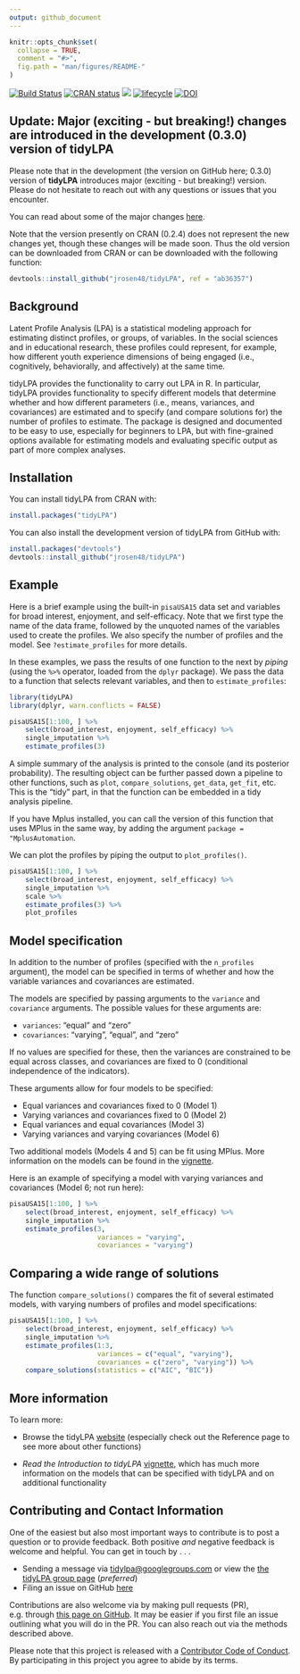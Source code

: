```yaml
---
output: github_document
---
```


<!-- README.md is generated from README.Rmd. Please edit that file -->

```r
knitr::opts_chunk$set(
  collapse = TRUE,
  comment = "#>",
  fig.path = "man/figures/README-"
)
```

[![Build Status](https://travis-ci.org/jrosen48/tidyLPA.svg?branch=master)](https://travis-ci.org/jrosen48/tidyLPA)
[![CRAN status](https://www.r-pkg.org/badges/version/tidyLPA)](https://cran.r-project.org/package=tidyLPA)
[![](https://cranlogs.r-pkg.org/badges/tidyLPA)](https://cran.r-project.org/package=tidyLPA)
[![lifecycle](https://img.shields.io/badge/lifecycle-maturing-blue.svg)](https://www.tidyverse.org/lifecycle/#maturing)
[![DOI](http://joss.theoj.org/papers/10.21105/joss.00978/status.svg)](https://doi.org/10.21105/joss.00978)
   
## Update: Major (exciting - but breaking!) changes are introduced in the development (0.3.0) version of tidyLPA

Please note that in the development (the version on GitHub here; 0.3.0) version of **tidyLPA** introduces major (exciting - but breaking!) version. Please do not hesitate to reach out with any questions or issues that you encounter. 

You can read about some of the major changes [here](https://jrosen48.github.io/tidyLPA/articles/introduction-to-major-changes.html).

Note that the version presently on CRAN (0.2.4) does not represent the new changes yet, though these changes will be made soon. Thus the old version can be downloaded from CRAN or can be downloaded with the following function:

```r
devtools::install_github("jrosen48/tidyLPA", ref = "ab36357")
```

## Background

Latent Profile Analysis (LPA) is a statistical modeling approach for estimating distinct profiles, or groups, of variables. In the social sciences and in educational research, these profiles could represent, for example, how different youth experience dimensions of being engaged (i.e., cognitively, behaviorally, and affectively) at the same time. 

tidyLPA provides the functionality to carry out LPA in R. In particular, tidyLPA provides functionality to specify different models that determine whether and how different parameters (i.e., means, variances, and covariances) are estimated and to specify (and compare solutions for) the number of profiles to estimate. The package is designed and documented to be easy to use, especially for beginners to LPA, but with fine-grained options available for estimating models and evaluating specific output as part of more complex analyses.

## Installation

You can install tidyLPA from CRAN with:

```r
install.packages("tidyLPA")
```

You can also install the development version of tidyLPA from GitHub with:

```r
install.packages("devtools")
devtools::install_github("jrosen48/tidyLPA")
```

## Example

Here is a brief example using the built-in `pisaUSA15` data set and variables for broad interest, enjoyment, and self-efficacy. Note that we first type the name of the data frame, followed by the unquoted names of the variables used to create the profiles. We also specify the number of profiles and the model. See `?estimate_profiles` for more details.

In these examples, we pass the results of one function to the next by *piping* (using the `%>%` operator, loaded from the `dplyr` package). We pass the data to a function that selects relevant variables, and then to `estimate_profiles`:

```r
library(tidyLPA)
library(dplyr, warn.conflicts = FALSE)
```

```r
pisaUSA15[1:100, ] %>%
    select(broad_interest, enjoyment, self_efficacy) %>%
    single_imputation %>%
    estimate_profiles(3)
```

A simple summary of the analysis is printed to the console (and its posterior probability). The resulting object can be further passed down a pipeline to other functions, such as `plot`, `compare_solutions`, `get_data`, `get_fit`, etc. This is the "tidy" part, in that the function can be embedded in a tidy analysis pipeline.

If you have Mplus installed, you can call the version of this function that uses MPlus in the same way, by adding the argument `package = "MplusAutomation`.

We can plot the profiles by piping the output to `plot_profiles()`.


```r
pisaUSA15[1:100, ] %>%
    select(broad_interest, enjoyment, self_efficacy) %>%
    single_imputation %>%
    scale %>%
    estimate_profiles(3) %>% 
    plot_profiles
```

## Model specification

In addition to the number of profiles (specified with the `n_profiles` argument), the model can be specified in terms of whether and how the variable variances and covariances are estimated.

The models are specified by passing arguments to the `variance` and `covariance` arguments. The possible values for these arguments are:

- `variances`: "equal" and "zero"
- `covariances`: "varying", "equal", and "zero"

If no values are specified for these, then the variances are constrained to be equal across classes, and covariances are fixed to 0 (conditional independence of the indicators).

These arguments allow for four models to be specified:

* Equal variances and covariances fixed to 0 (Model 1)
* Varying variances and covariances fixed to 0 (Model 2)
* Equal variances and equal covariances (Model 3)
* Varying variances and varying covariances (Model 6)

Two additional models (Models 4 and 5) can be fit using MPlus. More information on the models can be found in the [vignette](https://jrosen48.github.io/tidyLPA/articles/Introduction_to_tidyLPA.html).

Here is an example of specifying a model with varying variances and covariances (Model 6; not run here): 

```r
pisaUSA15[1:100, ] %>%
    select(broad_interest, enjoyment, self_efficacy) %>%
    single_imputation %>%
    estimate_profiles(3, 
                      variances = "varying",
                      covariances = "varying")
```

## Comparing a wide range of solutions

The function `compare_solutions()` compares the fit of several estimated models,
with varying numbers of profiles and model specifications:

```r
pisaUSA15[1:100, ] %>%
    select(broad_interest, enjoyment, self_efficacy) %>%
    single_imputation %>%
    estimate_profiles(1:3, 
                      variances = c("equal", "varying"),
                      covariances = c("zero", "varying")) %>%
    compare_solutions(statistics = c("AIC", "BIC"))
```

## More information

To learn more:

* Browse the tidyLPA [website](https://jrosen48.github.io/tidyLPA/) (especially check out the Reference page to see more about other functions)

* *Read the Introduction to tidyLPA* [vignette](https://jrosen48.github.io/tidyLPA/articles/Introduction_to_tidyLPA.html), which has much more information on the models that can be specified with tidyLPA and on additional functionality

## Contributing and Contact Information

One of the easiest but also most important ways to contribute is to post a question or to provide feedback. Both positive *and* negative feedback is welcome and helpful. You can get in touch by . . . 

* Sending a message via [tidylpa@googlegroups.com](mailto:tidylpa@googlegroups.com) or view the [the tidyLPA group page](https://groups.google.com/forum/#!forum/tidylpa) (*preferred*)
* Filing an issue on GitHub [here](https://github.com/jrosen48/tidyLPA)

Contributions are also welcome via by making pull requests (PR), e.g. through [this page on GitHub](https://github.com/jrosen48/tidyLPA/pulls). It may be easier if you first file an issue outlining what you will do in the PR. You can also reach out via the methods described above.

Please note that this project is released with a [Contributor Code of Conduct](CONDUCT.md). By participating in this project you agree to abide by its terms.
